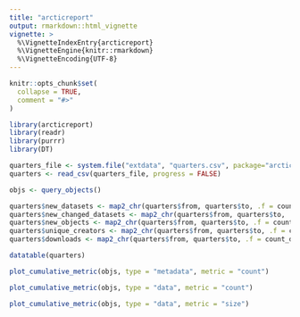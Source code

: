 ```yaml
---
title: "arcticreport"
output: rmarkdown::html_vignette
vignette: >
  %\VignetteIndexEntry{arcticreport}
  %\VignetteEngine{knitr::rmarkdown}
  %\VignetteEncoding{UTF-8}
---
```


```r
knitr::opts_chunk$set(
  collapse = TRUE,
  comment = "#>"
)
```

```r
library(arcticreport)
library(readr)
library(purrr)
library(DT)
```

```r
quarters_file <- system.file("extdata", "quarters.csv", package="arcticreport")
quarters <- read_csv(quarters_file, progress = FALSE)

objs <- query_objects()
```

```r
quarters$new_datasets <- map2_chr(quarters$from, quarters$to, .f = count_new_datasets, objects = objs)
quarters$new_changed_datasets <- map2_chr(quarters$from, quarters$to, .f = count_new_and_changed_datasets, objects = objs)
quarters$new_objects <- map2_chr(quarters$from, quarters$to, .f = count_data_objects, objects = objs)
quarters$unique_creators <- map2_chr(quarters$from, quarters$to, .f = count_creators, objects = objs)
quarters$downloads <- map2_chr(quarters$from, quarters$to, .f = count_downloads)
```

```r
datatable(quarters)
```

```r
plot_cumulative_metric(objs, type = "metadata", metric = "count")
```

```r
plot_cumulative_metric(objs, type = "data", metric = "count")
```


```r
plot_cumulative_metric(objs, type = "data", metric = "size")
```

